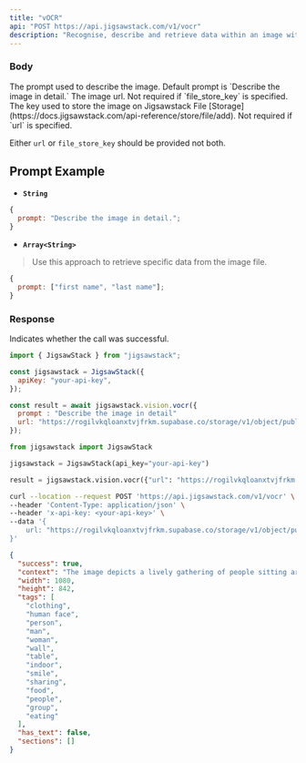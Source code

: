 ```yaml
---
title: "vOCR"
api: "POST https://api.jigsawstack.com/v1/vocr"
description: "Recognise, describe and retrieve data within an image with great accuracy."
---
```


### Body

<ParamField body="prompt" type="string | Array<string>">
  The prompt used to describe the image. Default prompt is `Describe the image
  in detail.`
</ParamField>

<ParamField body="url" type="string">
  The image url. Not required if `file_store_key` is specified.
</ParamField>

<ParamField body="file_store_key" type="string">
  The key used to store the image on Jigsawstack File
  [Storage](https://docs.jigsawstack.com/api-reference/store/file/add). Not
  required if `url` is specified.
</ParamField>

<Info>Either `url` or `file_store_key` should be provided not both.</Info>

## Prompt Example

- **`String`**

```javascript
{
  prompt: "Describe the image in detail.";
}
```

- **`Array<String>`**

> Use this approach to retrieve specific data from the image file.

```javascript
{
  prompt: ["first name", "last name"];
}
```

<Snippet file="header.mdx" />

### Response

<ResponseField name="success" type="boolean">
  Indicates whether the call was successful.
</ResponseField>

<RequestExample>

```javascript Javascript
import { JigsawStack } from "jigsawstack";

const jigsawstack = JigsawStack({
  apiKey: "your-api-key",
});

const result = await jigsawstack.vision.vocr({
  prompt : "Describe the image in detail"
  url: "https://rogilvkqloanxtvjfrkm.supabase.co/storage/v1/object/public/demo/Collabo%201080x842.jpg?t=2024-03-22T09%3A22%3A48.442Z",
});
```

```python Python
from jigsawstack import JigsawStack

jigsawstack = JigsawStack(api_key="your-api-key")

result = jigsawstack.vision.vocr({"url": "https://rogilvkqloanxtvjfrkm.supabase.co/storage/v1/object/public/demo/Collabo%201080x842.jpg?t=2024-03-22T09%3A22%3A48.442Z", "prompt" : "Describe the image in detail"});
```

```bash cURL
curl --location --request POST 'https://api.jigsawstack.com/v1/vocr' \
--header 'Content-Type: application/json' \
--header 'x-api-key: <your-api-key>' \
--data '{
    url: "https://rogilvkqloanxtvjfrkm.supabase.co/storage/v1/object/public/demo/Collabo%201080x842.jpg?t=2024-03-22T09%3A22%3A48.442Z",
}'
```

</RequestExample>

<ResponseExample>

```json Response
{
  "success": true,
  "context": "The image depicts a lively gathering of people sitting around a dining table, enjoying a meal together. There are at least nine people in the scene, with some of them standing and others sitting. They are all holding wine glasses, raising them in a toast to celebrate the occasion.\n\nThe table is filled with various dishes, including a bowl and a cup. There are also several carrots scattered across the table, adding a touch of color to the scene. The atmosphere is warm and inviting, as the group of friends or family members come together to share a meal and create lasting memories.",
  "width": 1080,
  "height": 842,
  "tags": [
    "clothing",
    "human face",
    "person",
    "man",
    "woman",
    "wall",
    "table",
    "indoor",
    "smile",
    "sharing",
    "food",
    "people",
    "group",
    "eating"
  ],
  "has_text": false,
  "sections": []
}
```

</ResponseExample>
